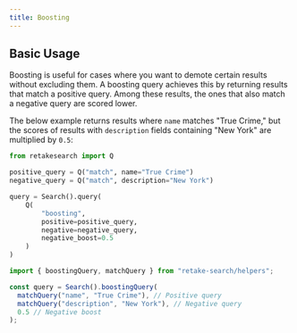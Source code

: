 ```yaml
---
title: Boosting
---
```


## Basic Usage

Boosting is useful for cases where you want to demote certain results without excluding them. A boosting query
achieves this by returning results that match a positive query. Among these results, the ones that also match a
negative query are scored lower.

The below example returns results where `name` matches "True Crime," but the scores of results with `description` fields containing
"New York" are multiplied by `0.5`:

<CodeGroup>

```python Python
from retakesearch import Q

positive_query = Q("match", name="True Crime")
negative_query = Q("match", description="New York")

query = Search().query(
    Q(
        "boosting",
        positive=positive_query,
        negative=negative_query,
        negative_boost=0.5
    )
)
```

```typescript Typescript
import { boostingQuery, matchQuery } from "retake-search/helpers";

const query = Search().boostingQuery(
  matchQuery("name", "True Crime"), // Positive query
  matchQuery("description", "New York"), // Negative query
  0.5 // Negative boost
);
```

</CodeGroup>
